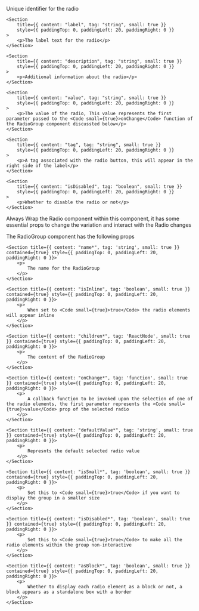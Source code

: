 
<PackageInstallGuide packageName="@wpmudev/sui-radio" />

<Section title="Props" border={true}>
	<Section
		title={{ content: "id", tag: "string", small: true }}
		style={{ paddingTop: 0, paddingLeft: 20, paddingRight: 0 }}
	>
		<p>Unique identifier for the radio</p>
	</Section>

    <Section
    	title={{ content: "label", tag: "string", small: true }}
    	style={{ paddingTop: 0, paddingLeft: 20, paddingRight: 0 }}
    >
    	<p>The label text for the radio</p>
    </Section>

    <Section
    	title={{ content: "description", tag: "string", small: true }}
    	style={{ paddingTop: 0, paddingLeft: 20, paddingRight: 0 }}
    >
    	<p>Additional information about the radio</p>
    </Section>

    <Section
    	title={{ content: "value", tag: "string", small: true }}
    	style={{ paddingTop: 0, paddingLeft: 20, paddingRight: 0 }}
    >
    	<p>The value of the radio, This value represents the first parameter passed to the <Code small={true}>onChange</Code> function of the RadioGroup component discussted below</p>
    </Section>

    <Section
    	title={{ content: "tag", tag: "string", small: true }}
    	style={{ paddingTop: 0, paddingLeft: 20, paddingRight: 0 }}
    >
    	<p>A tag associated with the radio button, this will appear in the right side of the label</p>
    </Section>

    <Section
    	title={{ content: "isDisabled", tag: "boolean", small: true }}
    	style={{ paddingTop: 0, paddingLeft: 20, paddingRight: 0 }}
    >
    	<p>Whether to disable the radio or not</p>
    </Section>

</Section>

<Section
	title="RadioGroup"
	contained={true}
	style={{ paddingTop: 30, paddingBottom: 0 }}
>
	<p>Always Wrap the Radio component within this component, it has some essential props to change the variation and interact with the Radio changes </p>
	<p>The RadioGroup component has the following props</p>

	<Section title={{ content: "name*", tag: 'string', small: true }} contained={true} style={{ paddingTop: 0, paddingLeft: 20, paddingRight: 0 }}>
    	<p>
    		The name for the RadioGroup
    	</p>
    </Section>

    <Section title={{ content: "isInline", tag: 'boolean', small: true }} contained={true} style={{ paddingTop: 0, paddingLeft: 20, paddingRight: 0 }}>
    	<p>
    		When set to <Code small={true}>true</Code> the radio elements will appear inline
    	</p>
    </Section>

    <Section title={{ content: "children*", tag: 'ReactNode', small: true }} contained={true} style={{ paddingTop: 0, paddingLeft: 20, paddingRight: 0 }}>
    	<p>
    		The content of the RadioGroup
    	</p>
    </Section>

    <Section title={{ content: "onChange*", tag: 'function', small: true }} contained={true} style={{ paddingTop: 0, paddingLeft: 20, paddingRight: 0 }}>
    	<p>
    		A callback function to be invoked upon the selection of one of the radio elements, the first parameter represents the <Code small={true}>value</Code> prop of the selected radio
    	</p>
    </Section>

    <Section title={{ content: "defaultValue*", tag: 'string', small: true }} contained={true} style={{ paddingTop: 0, paddingLeft: 20, paddingRight: 0 }}>
    	<p>
    		Represnts the default selected radio value
    	</p>
    </Section>

    <Section title={{ content: "isSmall*", tag: 'boolean', small: true }} contained={true} style={{ paddingTop: 0, paddingLeft: 20, paddingRight: 0 }}>
    	<p>
    		Set this to <Code small={true}>true</Code> if you want to display the group in a smaller size
    	</p>
    </Section>

    <Section title={{ content: "isDisabled*", tag: 'boolean', small: true }} contained={true} style={{ paddingTop: 0, paddingLeft: 20, paddingRight: 0 }}>
    	<p>
    		Set this to <Code small={true}>true</Code> to make all the radio elements within the group non-interactive
    	</p>
    </Section>

    <Section title={{ content: "asBlock*", tag: 'boolean', small: true }} contained={true} style={{ paddingTop: 0, paddingLeft: 20, paddingRight: 0 }}>
    	<p>
    		Whether to display each radio element as a block or not, a block appears as a standalone box with a border
    	</p>
    </Section>

</Section>
